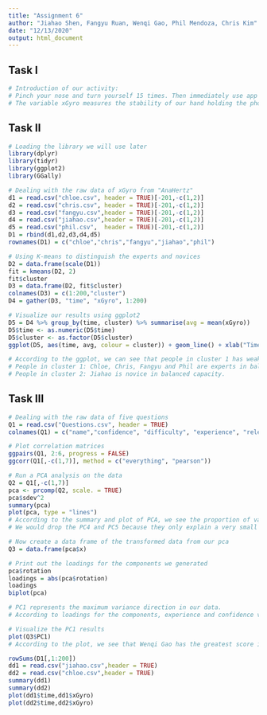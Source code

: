 ```yaml
---
title: "Assignment 6"
author: "Jiahao Shen, Fangyu Ruan, Wenqi Gao, Phil Mendoza, Chris Kim"
date: "12/13/2020"
output: html_document
---
```


## Task I
```r
# Introduction of our activity: 
# Pinch your nose and turn yourself 15 times. Then immediately use app called "AnaHertz" to record the information of our balanced capacity in 10 seconds. The app could automatically set the time so the data collected is accurate.
# The variable xGyro measures the stability of our hand holding the phone. It is concrete, continuous and countable. And some members of the group are experts and some are novices.
```

## Task II
```r
# Loading the library we will use later
library(dplyr)
library(tidyr)
library(ggplot2)
library(GGally)

# Dealing with the raw data of xGyro from "AnaHertz"
d1 = read.csv("chloe.csv", header = TRUE)[-201,-c(1,2)]
d2 = read.csv("chris.csv", header = TRUE)[-201,-c(1,2)]
d3 = read.csv("fangyu.csv",header = TRUE)[-201,-c(1,2)]
d4 = read.csv("jiahao.csv",header = TRUE)[-201,-c(1,2)]
d5 = read.csv("phil.csv",  header = TRUE)[-201,-c(1,2)]
D1 = rbind(d1,d2,d3,d4,d5)
rownames(D1) = c("chloe","chris","fangyu","jiahao","phil")

# Using K-means to distinguish the experts and novices
D2 = data.frame(scale(D1))
fit = kmeans(D2, 2)
fit$cluster
D3 = data.frame(D2, fit$cluster)
colnames(D3) = c(1:200,"cluster")
D4 = gather(D3, "time", "xGyro", 1:200)

# Visualize our results using ggplot2
D5 = D4 %>% group_by(time, cluster) %>% summarise(avg = mean(xGyro))
D5$time <- as.numeric(D5$time)
D5$cluster <- as.factor(D5$cluster)
ggplot(D5, aes(time, avg, colour = cluster)) + geom_line() + xlab("Time") + ylab("Average xGyro")

# According to the ggplot, we can see that people in cluster 1 has weaker swings in average xGyro, which means he or she is more stable than those in cluster 1.
# People in cluster 1: Chloe, Chris, Fangyu and Phil are experts in balanced capacity.
# People in cluster 2: Jiahao is novice in balanced capacity.
```

## Task III
```r
# Dealing with the raw data of five questions
Q1 = read.csv("Questions.csv", header = TRUE)
colnames(Q1) = c("name","confidence", "difficulty", "experience", "relevance", "dazzling", "gender")

# Plot correlation matrices
ggpairs(Q1, 2:6, progress = FALSE)
ggcorr(Q1[,-c(1,7)], method = c("everything", "pearson"))

# Run a PCA analysis on the data
Q2 = Q1[,-c(1,7)]
pca <- prcomp(Q2, scale. = TRUE)
pca$sdev^2
summary(pca)
plot(pca, type = "lines")
# According to the summary and plot of PCA, we see the proportion of variance of each principle component. 
# We would drop the PC4 and PC5 because they only explain a very small proportion of variance.

# Now create a data frame of the transformed data from our pca
Q3 = data.frame(pca$x)

# Print out the loadings for the components we generated
pca$rotation
loadings = abs(pca$rotation)
loadings
biplot(pca)

# PC1 represents the maximum variance direction in our data.
# According to loadings for the components, experience and confidence variables are the greatest contributor to PC1. Thus, PC1 might represents people's past experience with this activity and related confidence.

# Visualize the PC1 results
plot(Q3$PC1)
# According to the plot, we see that Wenqi Gao has the greatest score in PC1 while Jiahao Shen has the lowest score in PC1. It means that Wenqi Gao is the most confident people in balancing ability in our group and also has the most experience with this balancing activity in five years while Jiahao Shen is on the contrary.
```




```r
rowSums(D1[,1:200])
dd1 = read.csv("jiahao.csv",header = TRUE)
dd2 = read.csv("chloe.csv",header = TRUE)
summary(dd1)
summary(dd2)
plot(dd1$time,dd1$xGyro)
plot(dd2$time,dd2$xGyro)
```

